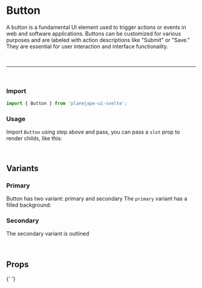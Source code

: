 

<Meta of={ButtonStories} />

# Button

A button is a fundamental UI element used to trigger actions or events in web and software applications. Buttons can be customized for various purposes and are labeled with action descriptions like "Submit" or "Save." They are essential for user interaction and interface functionality.

<br />
<hr />
<br />

### Import

```ts
import { Button } from 'planejape-ui-svelte';
```

### Usage

<Canvas of={ButtonStories.Primary} />

Import `Button` using step above and pass, you can pass a `slot` prop to render childs, like this:

```jsx
<Button on:click={() => console.log('log')}>I'm a button</Button>
```

## Variants

### Primary

Button has two variant: primary and secondary
The `primary` variant has a filled background:

<Story of={ButtonStories.Primary} />

### Secondary

The secondary variant is outlined

<Story of={ButtonStories.Secondary} />

<br />

## Props

{' '}

<Canvas of={ButtonStories.Primary} />
<Controls />
